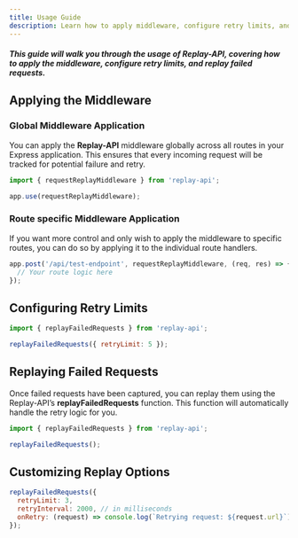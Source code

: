 ```yaml
---
title: Usage Guide
description: Learn how to apply middleware, configure retry limits, and replay failed requests in Replay-API.
---
```


##### This guide will walk you through the usage of **Replay-API**, covering how to apply the middleware, configure retry limits, and replay failed requests.

## Applying the Middleware

### Global Middleware Application

You can apply the **Replay-API** middleware globally across all routes in your Express application. This ensures that every incoming request will be tracked for potential failure and retry.

```js
import { requestReplayMiddleware } from 'replay-api';

app.use(requestReplayMiddleware);

```

### Route specific Middleware Application

If you want more control and only wish to apply the middleware to specific routes, you can do so by applying it to the individual route handlers.

```js
app.post('/api/test-endpoint', requestReplayMiddleware, (req, res) => {
  // Your route logic here
});

```
## Configuring Retry Limits

```js
import { replayFailedRequests } from 'replay-api';

replayFailedRequests({ retryLimit: 5 });

```
## Replaying Failed Requests
Once failed requests have been captured, you can replay them using the Replay-API’s **replayFailedRequests** function. This function will automatically handle the retry logic for you.

```js
import { replayFailedRequests } from 'replay-api';

replayFailedRequests();

```
## Customizing Replay Options

```js
replayFailedRequests({
  retryLimit: 3,
  retryInterval: 2000, // in milliseconds
  onRetry: (request) => console.log(`Retrying request: ${request.url}`)
});

```